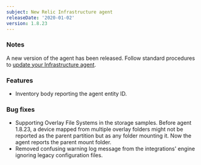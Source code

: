 ```yaml
---
subject: New Relic Infrastructure agent
releaseDate: '2020-01-02'
version: 1.8.23
---
```


### Notes

A new version of the agent has been released. Follow standard procedures to [update your Infrastructure agent](/docs/infrastructure/new-relic-infrastructure/installation/update-infrastructure-agent).

### Features

* Inventory body reporting the agent entity ID.

### Bug fixes

* Supporting Overlay File Systems in the storage samples. Before agent 1.8.23, a device mapped from multiple overlay folders might not be reported as the parent partition but as any folder mounting it. Now the agent reports the parent mount folder.
* Removed confusing warning log message from the integrations' engine ignoring legacy configuration files.
